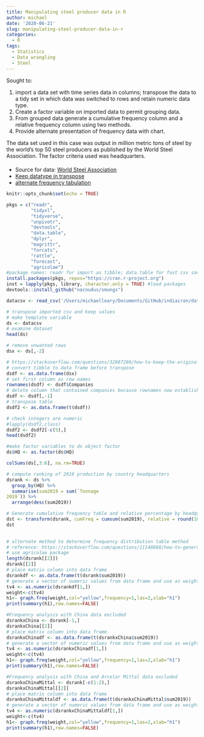```yaml
---
title: Manipulating steel producer data in R
author: michael
date: '2020-06-21'
slug: manipulating-steel-producer-data-in-r
categories:
  - R
tags:
  - Statistics
  - Data wrangling
  - Steel
---
```


Sought to: 

1. import a data set with time series data in columns; transpose the data to a tidy set in which data was switched to rows and retain numeric data type. 
1. Create a factor variable on imported data to permit grouping data. 
1. From grouped data generate a cumulative frequency column and a relative frequency column using two methods.  
1. Provide alternate presentation of frequency data with chart. 

The data set used in this case was output in million metric tons of steel by the world's top 50 steel producers as published by the World Steel Association. The factor criteria used was headquarters.  

####
* Source for data: [World Steel Association](https://www.worldsteel.org/en/dam/jcr:21ca3ee7-4e2b-4c4e-b07d-47b139553ee1/2019%2520Top%2520Steel%2520Producers%2520and%2520tonnage%2520of%2520worldsteel%2520members_28May2020.pdf)
* [Keep datatype in transpose](https://stackoverflow.com/questions/32987286/how-to-keep-the-original-class-format-when-transpose-dataframe-r)
* [alternate frequency tabulation](https://stackoverflow.com/questions/11148868/how-to-generate-a-frequency-table-in-r-with-with-cumulative-frequency-and-relati?noredirect=1&lq=1)


```r
knitr::opts_chunk$set(echo = TRUE)
```

```r
pkgs = c("readr", 
         "tidyxl", 
         "tidyverse",
         "unpivotr",
         "devtools", 
         "data.table", 
         "dplyr",
         "magrittr", 
         "forcats",
         "rattle",
         "forecast",
         "agricolae") 
#package names: readr for import as tibble; data.table for fast csv save; tidyverse for operations using dplyr's piping feature; rattle for format tibble column names; magrittr %<>% function pipes left hand data to right side and returns result to left hand overwriting original contents on left hand
install.packages(pkgs, repos="https://cran.r-project.org")
inst = lapply(pkgs, library, character.only = TRUE) #load packages
devtools::install_github("nacnudus/smungs")

```

```r
datacsv <- read_csv('/Users/michaelleary/Documents/GitHub/indiairon/data/top50producers.csv', ) # in tibble form
```

```r
# transpose imported csv and keep values 
# make template variable
ds <- datacsv
# examine dataset
head(ds)
```

```r
# remove unwanted rows 
dsx <- ds[,-2]

# https://stackoverflow.com/questions/32987286/how-to-keep-the-original-class-format-when-transpose-dataframe-r
# convert tibble to data frame before transpose
dsdf <- as.data.frame(dsx)
# set first column as row names
rownames(dsdf) <- dsdf$Companies
# delete column that contained companies because rownames now established. 
dsdf <- dsdf[,-1]
# transpose table
dsdf2 <- as.data.frame(t(dsdf))

# check integers are numeric
#lapply(dsdf2,class)
dsdf2 <- dsdf2[-c(5),]
head(dsdf2)
```

```r
#make factor variables to ds object factor 
ds$HQ <- as.factor(ds$HQ)

```

```r
colSums(ds[,3:6], na.rm=TRUE)
```

```r
# compute ranking of 2019 production by country headquarters
dsrank <- ds %>% 
  group_by(HQ) %>%
  summarise(sum2019 = sum(`Tonnage
2019`)) %>%
  arrange(desc(sum2019))

```

```r
# Generate cumulative frequency table and relative percentage by headquarter
dst <- transform(dsrank, cumFreq = cumsum(sum2019), relative = round(100 * prop.table(sum2019),1))
dst
  
```

```r
# alternate method to determine frequency distribution table method
# reference: https://stackoverflow.com/questions/11148868/how-to-generate-a-frequency-table-in-r-with-with-cumulative-frequency-and-relati?noredirect=1&lq=1
# use agricolae package
length(dsrank[[2]])
dsrank[[2]]
# place matrix column into data frame
dsrankdf <- as.data.frame(t(dsrank$sum2019))
# generate a vector of numeric values from data frame and use as weight column for frequency distribution
tv4 <- as.numeric(dsrankdf[1,])
weight<-c(tv4)
h1<- graph.freq(weight,col="yellow",frequency=1,las=2,xlab="h1")
print(summary(h1),row.names=FALSE)
```

```r
#Frequency analysis with China data excluded
dsrankxChina <- dsrank[-1,] 
dsrankxChina[[2]]
# place matrix column into data frame
dsrankxChinadf <- as.data.frame(t(dsrankxChina$sum2019))
# generate a vector of numeric values from data frame and use as weight column for frequency distribution
tv4 <- as.numeric(dsrankxChinadf[1,])
weight<-c(tv4)
h1<- graph.freq(weight,col="yellow",frequency=1,las=2,xlab="h1")
print(summary(h1),row.names=FALSE)
```

```r
#Frequency analysis with China and Arcelor Mittal data excluded
dsrankxChinaMittal <- dsrank[-c(1:2),] 
dsrankxChinaMittal[[2]]
# place matrix column into data frame
dsrankxChinaMittaldf <- as.data.frame(t(dsrankxChinaMittal$sum2019))
# generate a vector of numeric values from data frame and use as weight column for frequency distribution
tv4 <- as.numeric(dsrankxChinaMittaldf[1,])
weight<-c(tv4)
h1<- graph.freq(weight,col="yellow",frequency=1,las=2,xlab="h1")
print(summary(h1),row.names=FALSE)
```

